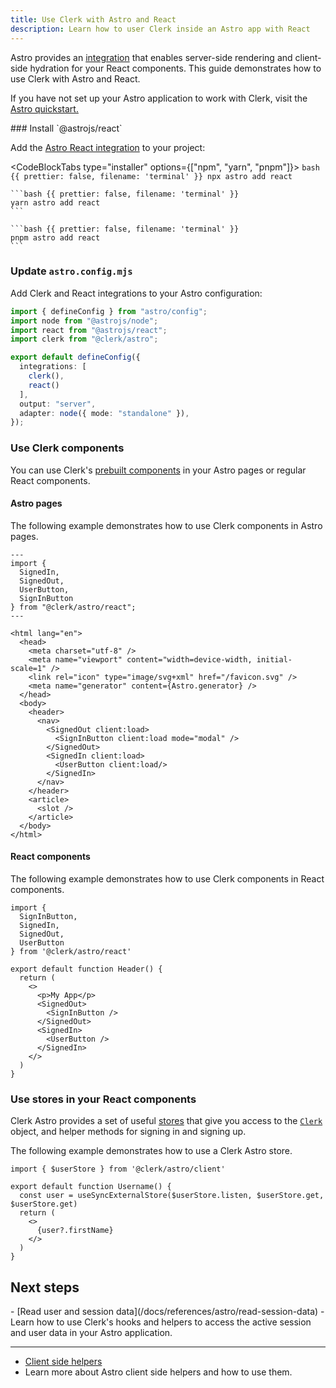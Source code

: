 ```yaml
---
title: Use Clerk with Astro and React
description: Learn how to user Clerk inside an Astro app with React
---
```


Astro provides an [integration](https://docs.astro.build/en/guides/integrations-guide/react/) that enables server-side rendering and client-side hydration for your React components. This guide demonstrates how to use Clerk with Astro and React.

If you have not set up your Astro application to work with Clerk, visit the [Astro quickstart.](/docs/quickstarts/astro)

<Steps>
  ### Install `@astrojs/react`

  Add the [Astro React integration](https://docs.astro.build/en/guides/integrations-guide/react/) to your project:

  <CodeBlockTabs type="installer" options={["npm", "yarn", "pnpm"]}>
    ```bash {{ prettier: false, filename: 'terminal' }}
    npx astro add react
    ```

    ```bash {{ prettier: false, filename: 'terminal' }}
    yarn astro add react
    ```

    ```bash {{ prettier: false, filename: 'terminal' }}
    pnpm astro add react
    ```
  </CodeBlockTabs>

  ### Update `astro.config.mjs`

  Add Clerk and React integrations to your Astro configuration:

  ```ts {{ prettier: false, filename: 'astro.config.mjs' }}
  import { defineConfig } from "astro/config";
  import node from "@astrojs/node";
  import react from "@astrojs/react";
  import clerk from "@clerk/astro";

  export default defineConfig({
    integrations: [
      clerk(),
      react()
    ],
    output: "server",
    adapter: node({ mode: "standalone" }),
  });
  ```

  ### Use Clerk components

  You can use Clerk's [prebuilt components](/docs/components/overview) in your Astro pages or regular React components.

  #### Astro pages

  The following example demonstrates how to use Clerk components in Astro pages.

  ```astro {{ prettier: false, filename: 'src/layouts/SiteLayout.astro' }}
  ---
  import {
    SignedIn,
    SignedOut,
    UserButton,
    SignInButton
  } from "@clerk/astro/react";
  ---

  <html lang="en">
    <head>
      <meta charset="utf-8" />
      <meta name="viewport" content="width=device-width, initial-scale=1" />
      <link rel="icon" type="image/svg+xml" href="/favicon.svg" />
      <meta name="generator" content={Astro.generator} />
    </head>
    <body>
      <header>
        <nav>
          <SignedOut client:load>
            <SignInButton client:load mode="modal" />
          </SignedOut>
          <SignedIn client:load>
            <UserButton client:load/>
          </SignedIn>
        </nav>
      </header>
      <article>
        <slot />
      </article>
    </body>
  </html>
  ```

  #### React components

  The following example demonstrates how to use Clerk components in React components.

  ```tsx {{ prettier: false, filename: 'src/components/Header.tsx' }}
  import {
    SignInButton,
    SignedIn,
    SignedOut,
    UserButton
  } from '@clerk/astro/react'

  export default function Header() {
    return (
      <>
        <p>My App</p>
        <SignedOut>
          <SignInButton />
        </SignedOut>
        <SignedIn>
          <UserButton />
        </SignedIn>
      </>
    )
  }
  ```

  ### Use stores in your React components

  Clerk Astro provides a set of useful [stores](/docs/references/astro/overview#client-side-helpers) that give you access to the [`Clerk`](https://clerk.com/docs/references/javascript/clerk/clerk) object, and helper methods for signing in and signing up.

  The following example demonstrates how to use a Clerk Astro store.

  ```tsx {{ prettier: false, filename: 'src/components/Header.tsx' }}
  import { $userStore } from '@clerk/astro/client'

  export default function Username() {
    const user = useSyncExternalStore($userStore.listen, $userStore.get, $userStore.get)
    return (
      <>
        {user?.firstName}
      </>
    )
  }
  ```
</Steps>

## Next steps

<Cards>
  - [Read user and session data](/docs/references/astro/read-session-data)
  - Learn how to use Clerk's hooks and helpers to access the active session and user data in your Astro application.

  ---

  - [Client side helpers](/docs/references/astro/overview#client-side-helpers)
  - Learn more about Astro client side helpers and how to use them.
</Cards>
